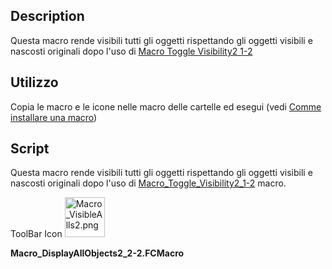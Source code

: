 <languages/>
{{Macro
|Name=Macro Toggle Visibility2 2-2
|translate=Macro Toggle Visibility2 2-2
|Icon=Macro_VisibleAlls2.png
|Description={{ColoredParagraph|DarkRed|Yellow|Questa macro lavora con '''Macro_Toggle_Visibility2_1-2'''}}<br/>Questa macro rende visibili tutti gli oggetti rispettando gli oggetti visibili e nascosti originali dopo l'uso di [[Macro_Toggle_Visibility2_1-2/it|Macro Toggle Visibility2 1-2]]
|Author=openfablab
|Version=00.02b
|Date=2017-07-27
|FCVersion=All
|Download=[https://www.freecadweb.org/wiki/images/e/ec/Macro_VisibleAlls2.png ToolBar Icon]
|SeeAlso=[[Macro_Toggle_Visibility2_1-2/it|Macro Toggle Visibility2 1-2]]<br/>[[Macro_Toggle_Visibility/it|Macro Toggle Visibility]]
}}

==Description==
{{ColoredText|Uesta macro lavora con '''[[Macro_Toggle_Visibility2_1-2/it|Macro Toggle Visibility2 1-2]]'''}}

Questa macro rende visibili tutti gli oggetti rispettando gli oggetti visibili e nascosti originali dopo l'uso di [[Macro_Toggle_Visibility2_1-2/it|Macro Toggle Visibility2 1-2]]

==Utilizzo==

Copia le macro e le icone nelle macro delle cartelle ed esegui (vedi [[How to install macros/it|Comme installare una macro]])

==Script==

Questa macro rende visibili tutti gli oggetti rispettando gli oggetti visibili e nascosti originali dopo l'uso di [[Macro_Toggle_Visibility2_1-2/it|Macro_Toggle_Visibility2_1-2]] macro.
 

ToolBar Icon [[File:Macro_VisibleAlls2.png|64px]]

'''Macro_DisplayAllObjects2_2-2.FCMacro'''

{{MacroCode|code=

import FreeCAD
#original name "Macro_VisibleAlls" pratical name "Macro_Toggle_Visibility2_2-2" "Macro_Toggle_Visibility2_1-2" associate with "Macro_Toggle_Visibility2_2-2"
__title__="Macro_DisplayAllObjects2_2-2"
__author__ = "openfablab"
__url__     = "http://www.freecadweb.org/index-fr.html"
__version__ = "00.00b"
__date__    = "27/07/2017"

try:
    for ShapeNameObj in FreeCAD.actual:   # displyed alls objects
        #print ShapeNameObj
        FreeCADGui.ActiveDocument.getObject(ShapeNameObj).Visibility = True
except Exception:
    None }}